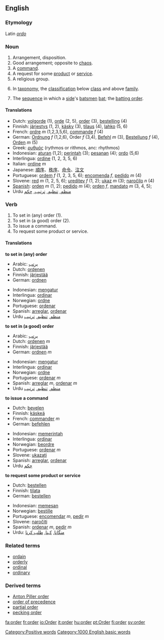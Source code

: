 ==English==

{{rank|white|means|thus|284|order|near|public|others}}
===Etymology===
Latin ''[[ordo]]''
===Noun===
{{en-noun-reg}}

# Arrangement, disposition.
# Good arrangement; opposite to [[chaos]].
# A [[command]].
# A request for some [[product]] or [[service]].
# A religious group.
# {{taxonomy}} In [[taxonomy]], the [[classification]] below [[class]] and above [[family]].
# {{cricket}} The [[sequence]] in which a [[side]]'s [[batsmen]] [[bat]]; the [[batting order]].

====Translations====
*Dutch: [[volgorde]] (1), [[orde]] (2, 5), [[order#Dutch|order]] (3), [[bestelling]] (4)
*Finnish: [[järjestys]] (1, 2), [[käsky]] (3), [[tilaus]] (4), [[lahko]] (5, 6)
*French: [[ordre]] ''m'' (1,2,3,5,6), [[commande]] ''f'' (4)
*German: [[Ordnung]] ''f'' (1,2,6), Order ''f'' (3,4), [[Befehl]] ''m'' (3), [[Bestellung]] ''f'' (4), [[Orden]] ''m'' (5)
*Greek: [[ρυθμός]] (rythmos or rithmos, anc: rhythmos)
*Indonesian: [[aturan]] (1,2); [[perintah]] (3); [[pesanan]] (4); [[ordo]] (5,6)
*Interlingua: [[ordine]] (1, 2, 3, 5, 6)
*Italian: [[ordine]] ''m''
*Japanese: [[順序]]、[[秩序]]、[[命令]]、[[注文]]
*Portuguese: [[ordem]] ''f'' (1, 2, 3, 5, 6); [[encomenda]] ''f'', [[pedido]] ''m'' (4)
*Slovene: [[red]] ''m'' (1, 2, 5, 6); [[ureditev]] ''f'' (1, 2); [[ukaz]] ''m'' (3); [[naročilo]] ''n'' (4)
*[[w:Spanish language|Spanish]]: [[orden]] ''m'' (1, 2); [[pedido]] ''m'' (4); [[orden]] ''f'', [[mandato]] ''m'' (3, 4, 5);
*Urdu [[منظم]], [[تنظیم]], [[ترتیب]], [[حکم]]

===Verb===
{{en-infl-reg-consonant|order||}}

# To set in (any) order (1).
# To set in (a good) order (2).
# To issue a command.
# To request some product or service.

====Translations====
'''to set in (any) order'''
{{top}}
*Arabic: [[يرتب]]
*Dutch: [[ordenen]]
*Finnish: [[järjestää]]
*German: [[ordnen]]
{{mid}}
*Indonesian: [[mengatur]]
*Interlingua: [[ordinar]]
*Norwegian: [[ordne]] 
*Portuguese: [[ordenar]]
*Spanish: [[arreglar]], [[ordenar]]
*Urdu [[منظم]], [[تنظیم]], [[ترتیب]]
{{bottom}}

'''to set in (a good) order'''
{{top}}
*Arabic: [[يرتب]]
*Dutch: [[ordenen]] ''m''
*Finnish: [[järjestää]]
*German: [[ordnen]] ''m''
{{mid}}
*Indonesian: [[mengatur]]
*Interlingua: [[ordinar]]
*Norwegian: [[ordne]]
*Portuguese: [[ordenar]]  ''m''
*Spanish: [[arreglar]] ''m'', [[ordenar]] ''m''
*Urdu [[منظم]], [[تنظیم]], [[ترتیب]]
{{bottom}}

'''to issue a command'''
{{top}}
*Dutch: [[bevelen]]
*Finnish: [[käskeä]]
*French: [[commander]] ''m''
*German: [[befehlen]]
{{mid}}
*Indonesian: [[memerintah]]
*Interlingua: [[ordinar]]
*Norwegian: [[beordre]]
*Portuguese: [[ordenar]] ''m''
*Slovene: [[ukazati]]
*Spanish: [[arreglar]], [[ordenar]]
*Urdu [[حکم]]
{{bottom}}

'''to request some product or service'''
{{top}}
*Dutch: [[bestellen]]
*Finnish: [[tilata]]
*German: [[bestellen]]
{{mid}}
*Indonesian: [[memesan]]
*Norwegian: [[bestille]]
*Portuguese: [[encomendar]] ''m'', [[pedir]] ''m''
*Slovene: [[naročiti]]
*Spanish: [[ordenar]] ''m'', [[pedir]] ''m''
*Urdu: [[منگانا]], [[کہنا]], [[طلب کرنا]]
{{bottom}}

===Related terms===
*[[ordain]]
*[[orderly]]
*[[ordinal]]
*[[ordinary]]

===Derived terms===
* [[Anton Piller order]]
* [[order of precedence]]
* [[partial order]]
* [[pecking order]]

[[Category:Positive words]]
[[Category:1000 English basic words]]
[[fa:order]]
[[fr:order]]
[[io:Order]]
[[it:order]]
[[hu:order]]
[[pt:Order]]
[[fi:order]]
[[sv:order]]